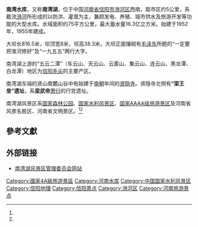 {{Infobox Reservoir | 
|name                     = 南湾水库
|nickname                 = 南湾湖
|image                    = 
|image_caption            = 
|map                      = 
|map_caption              = 
|pushpin_map              = China
|pushpin_map_caption      = 南湾水库在中国的位置
|code                     = BEA10000141
|class                    = 大（一）型水库
|location_of_reservoir    = [[河南省|河南省]][[信阳市|信阳市]][[浉河区|浉河区]]
|location_of_dam          = 
|inflow                   = [[浉河|浉河]]
|outflow                  = 
|catchment_area           = 1100
|reservoir_area           = 77.65
|mean_depth               = 
|maximum_depth            = 30
|flood_level              = 112.8
|normal_water_level       = l03
|dead_water_level         = 
|water_quality            = Ⅲ类
|island                   = 
|maximum_storage_capacity = 16.3亿
|normal_storage_capacity  = 6.28亿
|dead_storage_capacity    = 0.42亿
|type_of_dam              = 
|elevation_of_dam         = 
|height_of_dam            = 38.3
|length_of_dam            = 816.5
|width_of_dam             = 8
|installed_capacity       = 
|irrigated_area           = 
|start                    = 1952年
|complete                 = 1955年
|cost                     = 
|emigrate                 = 
|latd              = 32
|latm              = 07
|lats              = 28
|latNS             = N
|longd             = 114
|longm             = 00
|longs             = 11
|longEW            = E
|website           = 
|footnotes         = 资料主要来源：<ref name="南湾水库水质">{{cite journal |author=李自荣 |title=南湾水库水质状况调查及治理对策 |journal=水利渔业 |year=2007 |volume=27 |issue=5 |pages=65-66 |url=http://www.cqvip.com/qk/91056x/200705/25426993.html |access-date=2009-12-12 |archive-date=2014-01-11 |archive-url=https://web.archive.org/web/20140111234626/http://www.cqvip.com/qk/91056x/200705/25426993.html |dead-url=no }}</ref><ref name="信阳市南湾湖风景区简介">{{cite web |url=http://www.nanwanhu.cn/Article/view.asp?id=37 |title=信阳市南湾湖风景区简介 |accessdate=2009-12-12 |author= |publisher=南湾湖风景区管理委员会网站 |archive-url=https://web.archive.org/web/20120121053731/http://www.nanwanhu.cn/Article/view.asp?id=37 |archive-date=2012-01-21 |dead-url=yes }}</ref>
}}
'''南湾水库'''，又称'''南湾湖'''，位于中国[[河南省|河南省]][[信阳市|信阳市]][[浉河区|浉河区]]西南，距市区约5公里，系截流[[浉河|浉河]]所形成的以防洪、灌溉为主，兼顾发电、养殖、城市供水及旅游开发等功能的大型水库。水域面积约75平方公里，最大蓄水量16.3亿立方米。始建于1952年，1955年建成。

大坝长816.5米，坝顶宽8米，坝高38.3米，大坝正面镶砌有[[毛泽东|毛泽东]]所题的“一定要把淮河修好”及“一九五五”两行大字。

南湾湖上游的“五云二潭”（车云山、天云山、云雾山、集云山、连云山、黑龙潭、白龙潭）地区为[[信阳毛尖|信阳毛尖]]的主要产区。

南湾湖东端的贤山南麓山谷中有始建于[[南朝|南朝]]年间的[[贤隐寺|贤隐寺]]。贤隐寺北侧有'''“梁王垒”遗址'''，系'''梁武帝'''[[萧衍|萧衍]]的行宫遗址。

南湾湖风景区系[[国家森林公园|国家森林公园]]、[[国家水利风景区|国家水利风景区]]、[[中国国家4A级旅游景区|国家AAAA级旅游景区]]及河南省风景名胜区、河南省文明景区。<ref name="南湾水库水质"/><ref name="信阳市南湾湖风景区简介"/>

==參考文獻==
<div class="references-small">
<references></references>
</div>
==外部链接==
*[http://www.nanwanhu.cn/ 南湾湖风景区管理委员会网站]{{Wayback|url=http://www.nanwanhu.cn/ |date=20090913031320 }}

{{DEFAULTSORT:N南}}
[[Category:國家4A級旅遊景區|Category:國家4A級旅遊景區]]
[[Category:河南水库|Category:河南水库]]
[[Category:中国国家水利风景区|Category:中国国家水利风景区]]
[[Category:信阳地理|Category:信阳地理]]
[[Category:信阳景点|Category:信阳景点]]
[[Category:浉河区|Category:浉河区]]
[[Category:河南旅游景点|Category:河南旅游景点]]